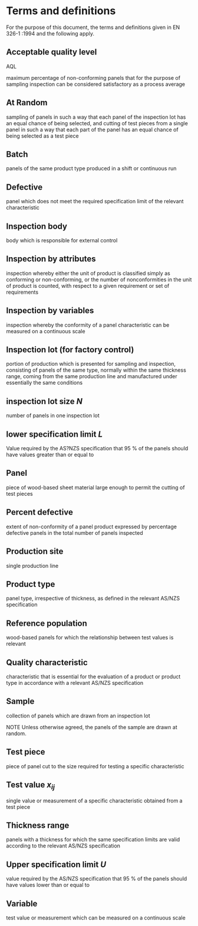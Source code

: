 # Terms and definitions 
For the purpose of this document, the terms and definitions given in EN 326-1 :1994 and the following apply. 


## Acceptable quality level 

AQL 

maximum percentage of non-conforming panels that for the purpose of sampling inspection can be considered 
satisfactory as a process average 

## At Random 

sampling of panels in such a way that each panel of the inspection lot has an equal chance of being selected, 
and cutting of test pieces from a single panel in such a way that each part of the panel has an equal chance of 
being selected as a test piece 


## Batch 

panels of the same product type produced in a shift or continuous run

## Defective 

panel which does not meet the required specification limit of the relevant characteristic 

## Inspection body 

body which is responsible for external control 

## Inspection by attributes 

inspection whereby either the unit of product is classified simply as conforming or non-conforming, or the 
number of nonconformities in the unit of product is counted, with respect to a given requirement or set of 
requirements 

## Inspection by variables 

inspection whereby the conformity of a panel characteristic can be measured on a continuous scale 

## Inspection lot (for factory control) 

portion of production which is presented for sampling and inspection, consisting of panels of the same type, 
normally within the same thickness range, coming from the same production line and manufactured under 
essentially the same conditions 


## inspection lot size $N$ 

number of panels in one inspection lot 

## lower specification limit $L$ 

Value required by the AS?NZS specification that 95 % of the panels should have values greater than or equal to 

## Panel 

piece of wood-based sheet material large enough to permit the cutting of test pieces 

## Percent defective 

extent of non-conformity of a panel product expressed by percentage defective panels in the total number of 
panels inspected 

## Production site 

single production line 

## Product type 

panel type, irrespective of thickness, as defined in the relevant AS/NZS specification 

## Reference population 

wood-based panels for which the relationship between test values is relevant 

## Quality characteristic 

characteristic that is essential for the evaluation of a product or product type in accordance with a relevant AS/NZS 
specification 

## Sample 

collection of panels which are drawn from an inspection lot 

NOTE Unless otherwise agreed, the panels of the sample are drawn at random. 

## Test piece 

piece of panel cut to the size required for testing a specific characteristic 

## Test value $x_{ij}$ 

single value or measurement of a specific characteristic obtained from a test piece 

## Thickness range 

panels with a thickness for which the same specification limits are valid according to the relevant AS/NZS 
specification 

## Upper specification limit $U$ 

value required by the AS/NZS specification that 95 % of the panels should have values lower than or equal to 

## Variable 

test value or measurement which can be measured on a continuous scale 
